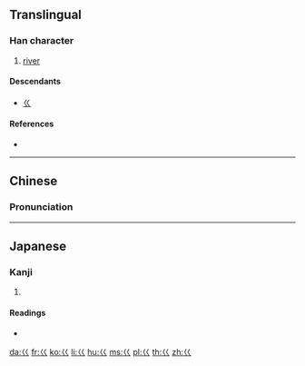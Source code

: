 {{also|«|ㄍ|巛}}
==Translingual==
{{stroke order|type=animate}}

===Han character===
{{Han char|rn=47|rad=巛|as=00|sn=2|var=1|four=|canj=VV,XVV|ids=⿰𡿨𡿨}}

# {{label|mul|archaic}} [[river]]

====Descendants====
* [[ㄍ]]

====References====
* {{Han ref|kx=0323.220|dkj=08672|dj=0624.060|hdz=10049.070|uh=5DDC|ud=24028}}

----

==Chinese==
{{zh-forms}}

===Pronunciation===
{{zh-pron
|m=kuài,guì
|c=kui2
|mc=y
|oc=y
|ma=
|cat=n
}}

----

==Japanese==

===Kanji===
{{ja-kanji|grade=9|rs=巛00}}

# {{defn|lang=ja|sort=巛00}}

====Readings====
* {{ja-readings|on=[[かい]] (kai), [[け]] (ke), [[かん]] (kan)|kun=}}

[[da:巜]]
[[fr:巜]]
[[ko:巜]]
[[li:巜]]
[[hu:巜]]
[[ms:巜]]
[[pl:巜]]
[[th:巜]]
[[zh:巜]]